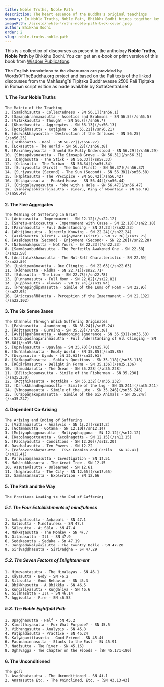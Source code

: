 ```yaml
---
title: Noble Truths, Noble Path
description: The heart essence of the Buddha's original teachings
summary: In Noble Truths, Noble Path, Bhikkhu Bodhi brings together key suttas from the Saṃyutta Nikāya that illuminate the essence of the Buddha's teaching - the Four Noble Truths and the Noble Eightfold Path. Through these discourses, readers see how suffering arises, why it persists, and how it can be ended, culminating in Nibbāna. Each chapter, introduced by Ven. Bodhi, follows the structure of the Four Noble Truths, offering a clear roadmap to understand and overcome the human predicament. The book emphasizes the universal relevance of the Buddha's radical insights and guides us toward liberation from the cycle of rebirth, making it an invaluable resource for anyone seeking a concise yet profound overview of Early Buddhism.
imagePath: /assets/noble-truths-noble-path-book-cover.jpeg
author: Bhikkhu Bodhi
order: 2
slug: noble-truths-noble-path
---
```



<BookCard slug="noble-truths-noble-path" />

This is a collection of discourses as present in the anthology **Noble Truths, Noble Path** by Bhikkhu Bodhi. You can get an e-book or print version of this book from [Wisdom Publications](https://wisdomexperience.org/product/noble-truths-noble-path).

The English translations to the discourses are provided by WordsOfTheBuddha.org project and based on the Pali texts of the linked discourses from the Mahāsaṅgīti Tipiṭaka Buddhavasse 2500 Pali Tipiṭaka in Roman script edition as made available by SuttaCentral.net.


#### 1. The Four Noble Truths
    The Matrix of the Teaching
    1. [Samādhisutta - Collectedness - SN 56.1](/sn56.1)
    2. [Samaṇabrāhmaṇasutta - Ascetics and Brahmins - SN 56.5](/sn56.5)
    3. [Vitakkasutta - Thought - SN 56.7](/sn56.7)
    4. [Khandhasutta - Aggregates - SN 56.13](/sn56.13)
    5. [Kotigāmasutta - Koṭigāma - SN 56.21](/sn56.21)
    6. [Āsavakkhayasutta - Destruction of the Influxes - SN 56.25](/sn56.25)
    7. [Tathasutta - Real - SN 56.27](/sn56.27)
    8. [Lokasutta - The World - SN 56.28](/sn56.28)
    9. [Pariññeyyasutta - Should Be Fully Understood - SN 56.29](/sn56.29)
    10. [Siṃsapāvanasutta - The Siṃsapā Grove - SN 56.31](/sn56.31)
    11. [Daṇḍasutta - The Stick - SN 56.33](/sn56.33)
    12. [Celasutta - The Turban - SN 56.34](/sn56.34)
    13. [Suriyasutta (First) - The Sun (First) - SN 56.37](/sn56.37)
    14. [Suriyasutta (Second) - The Sun (Second) - SN 56.38](/sn56.38)
    15. [Papātasutta - The Precipice - SN 56.42](/sn56.42)
    16. [Kūṭāgārasutta - Peaked House - SN 56.44](/sn56.44)
    17. [Chiggaḷayugasutta - Yoke with a Hole - SN 56.47](/sn56.47)
    18. [Sinerupabbatarājasutta - Sineru, King of Mountain - SN 56.49](/sn56.49)

#### 2. The Five Aggregates
    The Meaning of Suffering in Brief
    1. [Aniccasutta - Impermanent - SN 22.12](/sn22.12)
    2. [Sahetu-aniccasutta - Impermanent with Cause - SN 22.18](/sn22.18)
    3. [Pariññasutta - Full Understanding - SN 22.23](/sn22.23)
    4. [Abhijānasutta - Directly Knowing - SN 22.24](/sn22.24)
    5. [Assādasutta (First) - Enjoyment (First) - SN 22.26](/sn22.26)
    6. [Assādasutta (Second) - Enjoyment (Second) - SN 22.28](/sn22.28)
    7. [Natumhākaṃsutta - Not Yours - SN 22.33](/sn22.33)
    8. [Sammāsambuddhasutta - The Perfectly Awakened One - SN 22.58](/sn22.58)
    9. [Anattalakkhaṇasutta - The Not-Self Characteristic - SN 22.59](/sn22.59)
    10. [Upādiyamānasutta - One Clinging - SN 22.63](/sn22.63)
    11. [Rādhasutta - Rādha - SN 22.71](/sn22.71)
    12. [Sīhasutta - The Lion - SN 22.78](/sn22.78)
    13. [Puṇṇamasutta - Full Moon - SN 22.82](/sn22.82)
    14. [Pupphasutta - Flowers - SN 22.94](/sn22.94)
    15. [Pheṇapiṇḍūpamasutta - Simile of the Lump of Foam - SN 22.95](/sn22.95)
    16. [Aniccasaññāsutta - Perception of the Impermanent - SN 22.102](/sn22.102)

#### 3. The Six Sense Bases
    The Channels Through Which Suffering Originates
    1. [Pahānasutta - Abandoning - SN 35.24](/sn35.24)
    2. [Ādittasutta - Burning - SN 35.28](/sn35.28)
    3. [Avijjāpahānasutta - Abandoning Ignorance - SN 35.53](/sn35.53)
    4. [Sabbupādānapariññāsutta - Full Understanding of All Clinging - SN 35.60](/sn35.60)
    5. [Upavāṇasutta - Upavāṇa - SN 35.70](/sn35.70)
    6. [Suññalokasutta - Empty World - SN 35.85](/sn35.85)
    7. [Dvayasutta - Dyads - SN 35.93](/sn35.93)
    8. [Sakkapañhasutta - Sakka's Questions - SN 35.118](/sn35.118)
    9. [Rūpārāmasutta - Delight in Forms - SN 35.136](/sn35.136)
    10. [Samuddasutta - The Ocean - SN 35.228](/sn35.228)
    11. [Bālisikopamasutta - Simile of the Fisherman - SN 35.230](/sn35.230)
    12. [Koṭṭhikasutta - Koṭṭhika - SN 35.232](/sn35.232)
    13. [Dārukkhandhopamasutta - Simile of the Log - SN 35.241](/sn35.241)
    14. [Vīṇopamasutta - Simile of the Lute - SN 35.246](/sn35.246)
    15. [Chappāṇakopamasutta - Simile of the Six Animals - SN 35.247](/sn35.247)

#### 4. Dependent Co-Arising
    The Arising and Ending of Suffering
    1. [Vibhaṇgasutta - Analysis - SN 12.2](/sn12.2)
    2. [Gotamasutta - Gotama - SN 12.10](/sn12.10)
    3. [Moḷiyaphaggunasutta - Moḷiyaphagguna - SN 12.12](/sn12.12)
    4. [Kaccānagottasutta - Kaccānagotta - SN 12.15](/sn12.15)
    5. [Paccayasutta - Conditions - SN 12.20](/sn12.20)
    6. Dasabalasutta - Ten Powers - SN 12.22
    7. [Pañcaverabhayasutta - Five Enemies and Perils - SN 12.41](/sn12.41)
    8. Parivīmaṃsanasutta - Investigation - SN 12.51
    9. Mahārukkhasutta - The Great Tree - SN 12.55
    10. Assutavāsutta - Unlearned - SN 12.61
    11. [Nagarasutta - The City - SN 12.65](/sn12.65)
    12. Sammasanasutta - Exploration - SN 12.66

#### 5. The Path and the Way
    
    The Practices Leading to the End of Suffering

##### 5.1. The Four Establishments of mindfulness
    1. Ambapālisutta - Ambapāli - SN 47.1
    2. Satisutta - Mindfulness - SN 47.2
    3. Sālasutta - At Sāla - SN 47.4
    4. Makkaṭasutta - The Monkey - SN 47.7
    5. Gilānasutta - Ill - SN 47.9
    6. Sedakasutta - Sedaka - Sn 47.19
    7. Janapadakalyāṇīsutta - The Country Belle - SN 47.20
    8. Sirivaḍḍhasutta - Sirivaḍḍha - SN 47.29

##### 5.2. The Seven Factors of Enlightenment
    1. Himavantasutta - The Himalayas - SN 46.1
    2. Kāyasutta - Body - SN 46.2
    3. Sīlasutta - Good Behavior - SN 46.3
    4. Bhikkhusutta - A Bhikkhu - SN 46.5
    5. Kuṇḍaliyasutta - Kuṇḍaliya - SN 46.6
    6. Gilānasutta - Ill - SN 46.14
    7. Aggisutta - Fire - SN 46.53

##### 5.3. The Noble Eightfold Path
    1. Upaḍḍhasutta - Half - SN 45.2
    2. Kimatthiyasutta - For What Purpose? - SN 45.5
    3. Vibhaṇgasutta - Analysis - SN 45.8
    4. Paṭipadāsutta - Practice - SN 45.24
    5. Kalyāṇamittasutta - Good Friend - SN 45.49
    6. Pācīnaninnasutta - Slants to the East - SN 45.91
    7. Nadīsutta - The River - SN 45.160
    8. Oghavagga - The Chapter on the Floods - [SN 45.171-180]

#### 6. The Unconditioned
    The goal
    1. Asaṇkhatasutta - The Unconditioned - SN 43.1
    2. Anatasutta Etc. - The Uninclined, Etc. - [SN 43.13-43]
